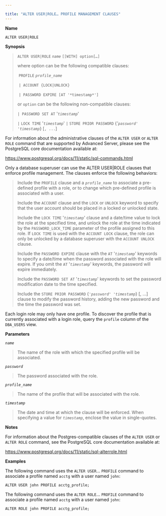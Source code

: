 ---

title: "ALTER USER|ROLE… PROFILE MANAGEMENT CLAUSES"
---

<div id="alter_userrole_profile_management_clauses" class="registered_link"></div>

**Name**

`ALTER USER|ROLE`

**Synopsis**

> `ALTER USER|ROLE` *`name`* `[[WITH] option[…]`
>
> where option can be the following compatible clauses:
>
> ​       `PROFILE` *`profile_name`*
>
> ​     `| ACCOUNT {LOCK|UNLOCK}`
>
> ​     `| PASSWORD EXPIRE [AT '*timestamp*']`
>
> or `option` can be the following non-compatible clauses:
>
>  `| PASSWORD SET AT` '*`timestamp`*'
>
>  `|` `LOCK TIME` '*`timestamp`*'
>      `|` `STORE PRIOR PASSWORD` {*'`password' 'timestamp`*} [`, ...`]

For information about the administrative clauses of the `ALTER USER` or `ALTER ROLE` command that are supported by Advanced Server, please see the PostgreSQL core documentation available at:

https://www.postgresql.org/docs/11/static/sql-commands.html

Only a database superuser can use the ALTER USER|ROLE clauses that enforce profile management. The clauses enforce the following behaviors:

> Include the `PROFILE` clause and a *`profile_name`* to associate a pre-defined profile with a role, or to change which pre-defined profile is associated with a user.
>
> Include the `ACCOUNT` clause and the `LOCK` or `UNLOCK` keyword to specify that the user account should be placed in a locked or unlocked state.
>
> Include the `LOCK TIME` '*`timestamp`*' clause and a date/time value to lock the role at the specified time, and unlock the role at the time indicated by the `PASSWORD_LOCK_TIME` parameter of the profile assigned to this role. If `LOCK TIME` is used with the `ACCOUNT LOCK` clause, the role can only be unlocked by a database superuser with the `ACCOUNT UNLOCK` clause.
>
> Include the `PASSWORD EXPIRE` clause with the `AT` '*`timestamp`*' keywords to specify a date/time when the password associated with the role will expire. If you omit the `AT` '*`timestamp`*' keywords, the password will expire immediately.
>
> Include the `PASSWORD SET AT` '*`timestamp`*' keywords to set the password modification date to the time specified.
>
> Include the `STORE PRIOR PASSWORD` {*`'password' 'timestamp`*} [, ...] clause to modify the password history, adding the new password and the time the password was set.

Each login role may only have one profile. To discover the profile that is currently associated with a login role, query the `profile` column of the `DBA_USERS` view.

**Parameters**

*`name`*

> The name of the role with which the specified profile will be associated.

*`password`*

> The password associated with the role.

*`profile_name`*

> The name of the profile that will be associated with the role.

*`timestamp`*

> The date and time at which the clause will be enforced. When specifying a value for *`timestamp`*, enclose the value in single-quotes.

**Notes**

For information about the Postgres-compatible clauses of the `ALTER USER` or `ALTER ROLE` command, see the PostgreSQL core documentation available at:

https://www.postgresql.org/docs/11/static/sql-alterrole.html

**Examples**

The following command uses the `ALTER USER`… `PROFILE` command to associate a profile named `acctg` with a user named `john`:

```
ALTER USER john PROFILE acctg_profile;
```

The following command uses the `ALTER ROLE`… `PROFILE` command to associate a profile named `acctg` with a user named `john`:

```
ALTER ROLE john PROFILE acctg_profile;
```

